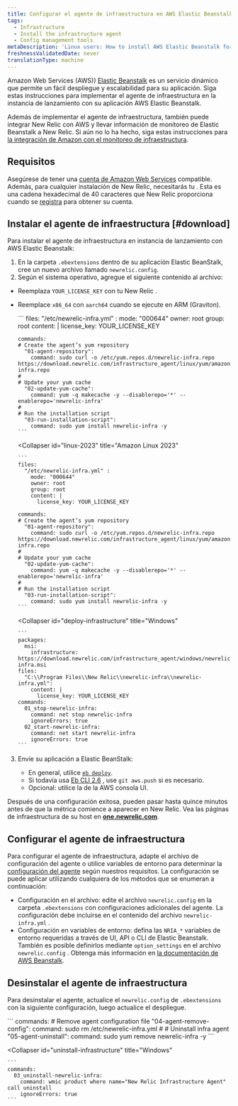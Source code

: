 ```yaml
---
title: Configurar el agente de infraestructura en AWS Elastic Beanstalk
tags:
  - Infrastructure
  - Install the infrastructure agent
  - Config management tools
metaDescription: 'Linux users: How to install AWS Elastic Beanstalk for New Relic''s infrastructure agent.'
freshnessValidatedDate: never
translationType: machine
---
```


Amazon Web Services (AWS)) [Elastic Beanstalk](https://aws.amazon.com/elasticbeanstalk) es un servicio dinámico que permite un fácil despliegue y escalabilidad para su aplicación. Siga estas instrucciones para implementar el agente de infraestructura en la instancia de lanzamiento con su aplicación AWS Elastic Beanstalk.

Además de implementar el agente de infraestructura, también puede integrar New Relic con AWS y llevar información de monitoreo de Elastic Beanstalk a New Relic. Si aún no lo ha hecho, siga estas instrucciones para [la integración de Amazon con el monitoreo de infraestructura](/docs/infrastructure/infrastructure-integrations/getting-started/connect-aws-integrations-infrastructure).

## Requisitos

Asegúrese de tener una [cuenta de Amazon Web Services](http://aws.amazon.com/elasticbeanstalk/) compatible. Además, para cualquier instalación de New Relic, necesitarás tu <InlinePopover type="licenseKey"/>. Esta es una cadena hexadecimal de 40 caracteres que New Relic proporciona cuando se [registra](http://newrelic.com/signup "El enlace se abre en una ventana nueva.") para obtener su cuenta.

## Instalar el agente de infraestructura [#download]

Para instalar el agente de infraestructura en instancia de lanzamiento con AWS Elastic Beanstalk:

1. En la carpeta `.ebextensions` dentro de su aplicación Elastic BeanStalk, cree un nuevo archivo llamado `newrelic.config`.
2. Según el sistema operativo, agregue el siguiente contenido al archivo:

* Reemplaza `YOUR_LICENSE_KEY` con tu New Relic <InlinePopover type="licenseKey"/>.

* Reemplace `x86_64` con `aarch64` cuando se ejecute en ARM (Graviton).

  <CollapserGroup>
    <Collapser
      id="linux-2"
      title="Amazon Linux 2"
    >
      ```
      files:
        "/etc/newrelic-infra.yml" :
          mode: "000644"
          owner: root
          group: root
          content: |
            license_key: YOUR_LICENSE_KEY

      commands:
      # Create the agent’s yum repository
        "01-agent-repository":
          command: sudo curl -o /etc/yum.repos.d/newrelic-infra.repo https://download.newrelic.com/infrastructure_agent/linux/yum/amazonlinux/2/x86_64/newrelic-infra.repo
      #
      # Update your yum cache
        "02-update-yum-cache":
          command: yum -q makecache -y --disablerepo='*' --enablerepo='newrelic-infra'
      #
      # Run the installation script
        "03-run-installation-script":
          command: sudo yum install newrelic-infra -y
      ```
    </Collapser>

    <Collapser
      id="linux-2023"
      title="Amazon Linux 2023"
    >
      ```
      files:
        "/etc/newrelic-infra.yml" :
          mode: "000644"
          owner: root
          group: root
          content: |
            license_key: YOUR_LICENSE_KEY

      commands:
      # Create the agent’s yum repository
        "01-agent-repository":
          command: sudo curl -o /etc/yum.repos.d/newrelic-infra.repo https://download.newrelic.com/infrastructure_agent/linux/yum/amazonlinux/2023/x86_64/newrelic-infra.repo
      #
      # Update your yum cache
        "02-update-yum-cache":
          command: yum -q makecache -y --disablerepo='*' --enablerepo='newrelic-infra'
      #
      # Run the installation script
        "03-run-installation-script":
          command: sudo yum install newrelic-infra -y
      ```
    </Collapser>

    <Collapser
      id="deploy-infrastructure"
      title="Windows"
    >
      ```
      packages:
        msi:
          infrastructure: https://download.newrelic.com/infrastructure_agent/windows/newrelic-infra.msi
      files:
        "C:\\Program Files\\New Relic\\newrelic-infra\\newrelic-infra.yml":
          content: |
            license_key: YOUR_LICENSE_KEY
      commands:
        01_stop-newrelic-infra:
          command: net stop newrelic-infra
          ignoreErrors: true
        02_start-newrelic-infra:
          command: net start newrelic-infra
          ignoreErrors: true
      ```
    </Collapser>
  </CollapserGroup>

3. Envíe su aplicación a Elastic BeanStalk:

   * En general, utilice [`eb deploy`](http://docs.aws.amazon.com/elasticbeanstalk/latest/dg/eb3-deploy.html).
   * Si todavía usa [Eb CLI 2.6](http://docs.aws.amazon.com/elasticbeanstalk/latest/dg/eb-cli.html) , use `git aws.push` si es necesario.
   * Opcional: utilice la de la AWS consola UI.

Después de una configuración exitosa, pueden pasar hasta quince minutos antes de que la métrica comience a aparecer en New Relic. Vea las páginas de infraestructura de su host en <DoNotTranslate>**[one.newrelic.com](https://one.newrelic.com/all-capabilities)**</DoNotTranslate>.

## Configurar el agente de infraestructura

Para configurar el agente de infraestructura, adapte el archivo de configuración del agente o utilice variables de entorno para determinar la [configuración del agente](/docs/infrastructure/install-infrastructure-agent/configuration/infrastructure-agent-configuration-settings/) según nuestros requisitos. La configuración se puede aplicar utilizando cualquiera de los métodos que se enumeran a continuación:

* Configuración en el archivo: edite el archivo `newrelic.config` en la carpeta `.ebextensions` con configuraciones adicionales del agente. La configuración debe incluirse en el contenido del archivo `newrelic-infra.yml` .
* Configuración en variables de entorno: defina las `NRIA_*` variables de entorno requeridas a través de UI, API o CLI de Elastic Beanstalk. También es posible definirlos mediante `option_settings` en el archivo `newrelic.config` . Obtenga más información en [la documentación de AWS Beanstalk](https://docs.aws.amazon.com/elasticbeanstalk/latest/dg/environments-cfg-softwaresettings.html).

## Desinstalar el agente de infraestructura

Para desinstalar el agente, actualice el `newrelic.config` de `.ebextensions` con la siguiente configuración, luego actualice el despliegue.

<CollapserGroup>
  <Collapser
    id="uninstall-agent-linux-ami"
    title="Amazon Linux"
  >
    ```
    commands:
    	# Remove agent configuration file
    	  "04-agent-remove-config":
    	    command: sudo rm /etc/newrelic-infra.yml
    	#
    	# Uninstall infra agent
    	  "05-agent-uninstall":
    	    command: sudo yum remove newrelic-infra -y
    ```
  </Collapser>

  <Collapser
    id="uninstall-infrastructure"
    title="Windows"
  >
    ```
    commands:
      03_uninstall-newrelic-infra:
        command: wmic product where name="New Relic Infrastructure Agent" call uninstall
        ignoreErrors: true
    ```
  </Collapser>
</CollapserGroup>